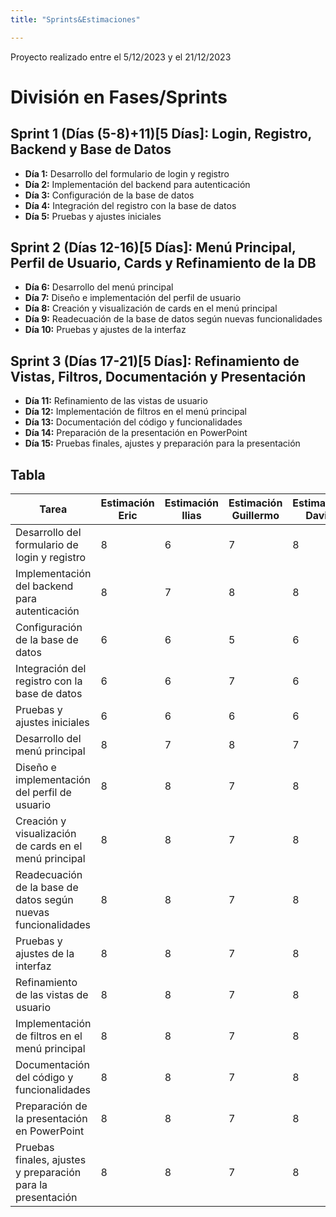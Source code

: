 ```yaml
---
title: "Sprints&Estimaciones"

---
```

<!--
del día 5 al 21
(5-8)-(11-17)-(18-21)=4+7+4=15
-->
Proyecto realizado entre el 5/12/2023 y el 21/12/2023

# División en Fases/Sprints

## Sprint 1 (Días (5-8)+11)[5 Días]: Login, Registro, Backend y Base de Datos
- **Día 1:** Desarrollo del formulario de login y registro 
- **Día 2:** Implementación del backend para autenticación 
- **Día 3:** Configuración de la base de datos
- **Día 4:** Integración del registro con la base de datos
- **Día 5:** Pruebas y ajustes iniciales

## Sprint 2 (Días 12-16)[5 Días]: Menú Principal, Perfil de Usuario, Cards y Refinamiento de la DB
- **Día 6:** Desarrollo del menú principal
- **Día 7:** Diseño e implementación del perfil de usuario
- **Día 8:** Creación y visualización de cards en el menú principal
- **Día 9:** Readecuación de la base de datos según nuevas funcionalidades
- **Día 10:** Pruebas y ajustes de la interfaz

## Sprint 3 (Días 17-21)[5 Días]: Refinamiento de Vistas, Filtros, Documentación y Presentación
- **Día 11:** Refinamiento de las vistas de usuario
- **Día 12:** Implementación de filtros en el menú principal
- **Día 13:** Documentación del código y funcionalidades
- **Día 14:** Preparación de la presentación en PowerPoint 
- **Día 15:** Pruebas finales, ajustes y preparación para la presentación 

## Tabla

<div style="table-format-container">
  <table class="table-format">
    <thead>
      <tr>
        <th>Tarea</th>
        <th>Estimación Eric</th>
        <th>Estimación Ilias</th>
        <th>Estimación Guillermo</th>
        <th>Estimación David</th>
        <th>Estimación Grupo</th>
        <th>Horas Invertidas</th>
      </tr>
    </thead>
    <tbody>
      <tr>
        <td>Desarrollo del formulario de login y registro</td>
        <td>8</td>
        <td>6</td>
        <td>7</td>
        <td>8</td>
        <td>29</td>
        <td>30</td>
      </tr>
      <tr>
        <td>Implementación del backend para autenticación</td>
        <td>8</td>
        <td>7</td>
        <td>8</td>
        <td>8</td>
        <td>31</td>
        <td>32</td>
      </tr>
      <tr>
        <td>Configuración de la base de datos</td>
        <td>6</td>
        <td>6</td>
        <td>5</td>
        <td>6</td>
        <td>23</td>
        <td>24</td>
      </tr>
      <tr>
        <td>Integración del registro con la base de datos</td>
        <td>6</td>
        <td>6</td>
        <td>7</td>
        <td>6</td>
        <td>25</td>
        <td>26</td>
      </tr>
      <tr>
        <td>Pruebas y ajustes iniciales</td>
        <td>6</td>
        <td>6</td>
        <td>6</td>
        <td>6</td>
        <td>24</td>
        <td>25</td>
      </tr>
      <tr>
        <td>Desarrollo del menú principal</td>
        <td>8</td>
        <td>7</td>
        <td>8</td>
        <td>7</td>
        <td>30</td>
        <td>31</td>
      </tr>
      <tr>
        <td>Diseño e implementación del perfil de usuario</td>
        <td>8</td>
        <td>8</td>
        <td>7</td>
        <td>8</td>
        <td>31</td>
        <td>32</td>
      </tr>
      <tr>
        <td>Creación y visualización de cards en el menú principal</td>
        <td>8</td>
        <td>8</td>
        <td>7</td>
        <td>8</td>
        <td>31</td>
        <td>32</td>
      </tr>
      <tr>
        <td>Readecuación de la base de datos según nuevas funcionalidades</td>
        <td>8</td>
        <td>8</td>
        <td>7</td>
        <td>8</td>
        <td>31</td>
        <td>32</td>
      </tr>
      <tr>
        <td>Pruebas y ajustes de la interfaz</td>
        <td>8</td>
        <td>8</td>
        <td>7</td>
        <td>8</td>
        <td>31</td>
        <td>32</td>
      </tr>
      <tr>
        <td>Refinamiento de las vistas de usuario</td>
        <td>8</td>
        <td>8</td>
        <td>7</td>
        <td>8</td>
        <td>31</td>
        <td>32</td>
      </tr>
      <tr>
        <td>Implementación de filtros en el menú principal</td>
        <td>8</td>
        <td>8</td>
        <td>7</td>
        <td>8</td>
        <td>31</td>
        <td>32</td>
      </tr>
      <tr>
        <td>Documentación del código y funcionalidades</td>
        <td>8</td>
        <td>8</td>
        <td>7</td>
        <td>8</td>
        <td>31</td>
        <td>32</td>
      </tr>
      <tr>
        <td>Preparación de la presentación en PowerPoint</td>
        <td>8</td>
        <td>8</td>
        <td>7</td>
        <td>8</td>
        <td>31</td>
        <td>32</td>
      </tr>
      <tr>
        <td>Pruebas finales, ajustes y preparación para la presentación </td>
        <td>8</td>
        <td>8</td>
        <td>7</td>
        <td>8</td>
        <td>31</td>
        <td>32</td>
      </tr>
    </tbody>
  </table>
</div>

